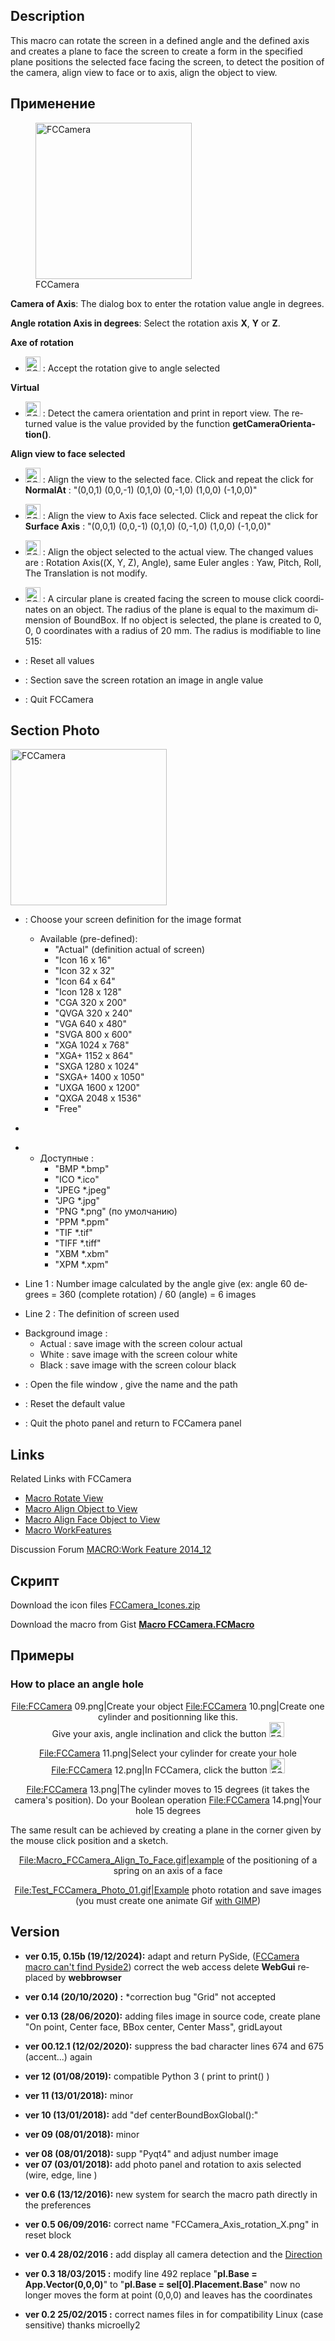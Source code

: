<languages/>
<div lang="en" dir="ltr" class="mw-content-ltr">
{{Macro
|Name=Macro FCCamera
|Icon=FCCamera_00.png
|Description=This macro can rotate the screen in a defined angle and the defined axis and creates a plane to face the screen to create a form in the specified plane positions the selected face facing the screen, to detect the position of the camera, align view to face or to axis, align the object to view.
|Author=Mario52
|Version=0.15b
|Date=2024/12/19
|FCVersion=1.00 and more
|Download=[https://wiki.freecad.org/images/2/25/FCCamera_00.png ToolBar Icon]
}}
</div>

<div lang="en" dir="ltr" class="mw-content-ltr">
==Description==
</div>

<div lang="en" dir="ltr" class="mw-content-ltr">
This macro can rotate the screen in a defined angle and the defined axis and creates a plane to face the screen to create a form in the specified plane positions the selected face facing the screen, to detect the position of the camera, align view to face or to axis, align the object to view.
</div> 

{{Codeextralink|https://gist.githubusercontent.com/mario52a/4aa545c23b323cf68824/raw/b31c64d26788b796750095eca4a6b92803537732/Macro%2520FCCamera.FCMacro}}

<span id="Usage"></span>
==Применение==

<div lang="en" dir="ltr" class="mw-content-ltr">
[[File:Macro FCCamera 00.png|250px|left|FCCamera]]
</div>

<div lang="en" dir="ltr" class="mw-content-ltr">
'''Camera of Axis''': The dialog box to enter the rotation value angle in degrees.
</div>

<div lang="en" dir="ltr" class="mw-content-ltr">
'''Angle rotation Axis in degrees''': Select the rotation axis '''X''', '''Y''' or '''Z'''.
</div>

<div lang="en" dir="ltr" class="mw-content-ltr">
'''Axe of rotation'''
</div>

<div lang="en" dir="ltr" class="mw-content-ltr">
* [[File:FCCamera_01.png|24px]] {{KEY|Accept the rotation}} : Accept the rotation give to angle selected
</div>

<div lang="en" dir="ltr" class="mw-content-ltr">
'''Virtual'''
</div>

<div lang="en" dir="ltr" class="mw-content-ltr">
* [[File:FCCamera_02.png|24px]] {{KEY|Detect camera orientation}} : Detect the camera orientation and print in report view. The returned value is the value provided by the function '''getCameraOrientation()'''.
</div>

<div lang="en" dir="ltr" class="mw-content-ltr">
'''Align view to face selected'''
</div>

<div lang="en" dir="ltr" class="mw-content-ltr">
* [[File:FCCamera_03.png|24px]] {{KEY|To Face.}} : Align the view to the selected face. Click and repeat the click for '''NormalAt''' : "(0,0,1) (0,0,-1) (0,1,0) (0,-1,0) (1,0,0) (-1,0,0)"
</div>

<div lang="en" dir="ltr" class="mw-content-ltr">
* [[File:FCCamera_04.png|24px]] {{KEY|To Axis.}} : Align the view to Axis face selected. Click and repeat the click for '''Surface Axis''' : "(0,0,1) (0,0,-1) (0,1,0) (0,-1,0) (1,0,0) (-1,0,0)"
</div>

<div lang="en" dir="ltr" class="mw-content-ltr">
* [[File:FCCamera_05.png|24px]] {{KEY|Align object to view.}} : Align the object selected to the actual view. The changed values are : Rotation Axis((X, Y, Z), Angle), same Euler angles : Yaw, Pitch, Roll, The Translation is not modify.
</div>

<div lang="en" dir="ltr" class="mw-content-ltr">
* [[File:FCCamera_06.png|24px]] {{KEY|Create plane of view.}} : A circular plane is created facing the screen to mouse click coordinates on an object. The radius of the plane is equal to the maximum dimension of BoundBox. If no object is selected, the plane is created to 0, 0, 0 coordinates with a radius of 20 mm. The radius is modifiable to line 515:
</div>
{{Code|code=
        rayon = 20                            # Radius of plane
}}

<div lang="en" dir="ltr" class="mw-content-ltr">
*{{KEY|[[File:FCCamera_07.png|24px]] Reset.}} : Reset all values
*{{KEY| [[File:FCCamera_00.png|24px]] Photo.}} : Section save the screen rotation an image in angle value
*{{KEY| [[File:FCCamera_08.png|24px]] Quit.}} : Quit FCCamera
</div>

<div lang="en" dir="ltr" class="mw-content-ltr">
{{clear}}
==Section Photo==
</div>

<div lang="en" dir="ltr" class="mw-content-ltr">
[[File:Macro FCCamera 00b.png|250px|left|FCCamera]]
{{clear}}
</div>

<div lang="en" dir="ltr" class="mw-content-ltr">
*{{KEY|ComboBox Actual }} : Choose your screen definition for the image format
**Available (pre-defined):
***"Actual" (definition actual of screen)
***"Icon 16 x 16"
***"Icon 32 x 32"
***"Icon 64 x 64"
***"Icon 128 x 128"
***"CGA 320 x 200"
***"QVGA 320 x 240"
***"VGA 640 x 480"
***"SVGA 800 x 600"
***"XGA 1024 x 768"
***"XGA+ 1152 x 864"
***"SXGA 1280 x 1024"
***"SXGA+ 1400 x 1050"
***"UXGA 1600 x 1200"
***"QXGA 2048 x 1536"
***"Free"
</div>

<div lang="en" dir="ltr" class="mw-content-ltr">
*{{KEY|SpinBox X and Y }}
</div>

*{{KEY|ComboBox  Формат изображения}}
**Доступные :
***"BMP *.bmp"
***"ICO *.ico"
***"JPEG *.jpeg"
***"JPG *.jpg"
***"PNG *.png" (по умолчанию)
***"PPM *.ppm"
***"TIF *.tif"
***"TIFF *.tiff"
***"XBM *.xbm"
***"XPM *.xpm"

<div lang="en" dir="ltr" class="mw-content-ltr">
*Line 1 : Number image calculated by the angle give (ex: angle 60 degrees = 360 (complete rotation) / 60 (angle) = 6 images
</div>

<div lang="en" dir="ltr" class="mw-content-ltr">
*Line 2 : The definition of screen used
</div>

<div lang="en" dir="ltr" class="mw-content-ltr">
*Background image :
** Actual : save image with the screen colour actual
** White : save image with the screen colour white
** Black : save image with the screen colour black
</div>

<div lang="en" dir="ltr" class="mw-content-ltr">
*{{KEY|[[File:FCCamera_00.png|24px]] Launch}} : Open the file window , give the name and the path
*{{KEY|[[File:FCCamera_07.png|24px]] Reset}} : Reset the default value
*{{KEY|[[File:FCCamera_00.png|24px]] Return}} : Quit the photo panel and return to FCCamera panel
{{clear}}
</div>

<div lang="en" dir="ltr" class="mw-content-ltr">
==Links==
</div>

<div lang="en" dir="ltr" class="mw-content-ltr">
Related Links with FCCamera
</div>

<div lang="en" dir="ltr" class="mw-content-ltr">
*[[Macro_Rotate_View|Macro Rotate View]]
*[[Macro Align Object to View|Macro Align Object to View]]
*[[Macro_Align_Face_Object_to_View|Macro Align Face Object to View]]
*[[Macro_WorkFeatures|Macro WorkFeatures]]
</div>

<div lang="en" dir="ltr" class="mw-content-ltr">
Discussion Forum [https://forum.freecad.org/viewtopic.php?f=22&t=9056 MACRO:Work Feature 2014_12]
</div>

<span id="Script"></span>
==Скрипт==

<div lang="en" dir="ltr" class="mw-content-ltr">
Download the icon files [https://forum.freecad.org/download/file.php?id=79288 FCCamera_Icones.zip]
</div>

<div lang="en" dir="ltr" class="mw-content-ltr">
Download the macro from Gist [https://gist.github.com/mario52a/4aa545c23b323cf68824 '''Macro FCCamera.FCMacro''']
</div>

<span id="Examples"></span>
==Примеры==

<div lang="en" dir="ltr" class="mw-content-ltr">
===How to place an angle hole===
</div>

<div lang="en" dir="ltr" class="mw-content-ltr">
<center>
<gallery widths="300" heights="280">
File:FCCamera 09.png|Create your object
File:FCCamera 10.png|Create one cylinder and positionning like this.<br/>Give your axis, angle inclination and click the button [[File:FCCamera_01.png|24px]] {{KEY|Accept the rotation}}
</gallery>
</center>
</div>

<div lang="en" dir="ltr" class="mw-content-ltr">
<center>
<gallery widths="300" heights="280">
File:FCCamera 11.png|Select your cylinder for create your hole
File:FCCamera 12.png|In FCCamera, click the button [[File:FCCamera_05.png|24px]] {{KEY|Align Object to View}}
</gallery>
</center>
</div>

<div lang="en" dir="ltr" class="mw-content-ltr">
<center>
<gallery widths="300" heights="280">
File:FCCamera 13.png|The cylinder moves to 15 degrees (it takes the camera's position). Do your Boolean operation
File:FCCamera 14.png|Your hole 15 degrees
</gallery>
</center>
</div>

<div lang="en" dir="ltr" class="mw-content-ltr">
The same result can be achieved by creating a plane in the corner given by the mouse click position and a sketch.
</div>

<div lang="en" dir="ltr" class="mw-content-ltr">
<center>
<gallery widths="750" heights="700">
File:Macro_FCCamera_Align_To_Face.gif|example of the positioning of a spring on an axis of a face
</gallery>
</center>
<center>
<gallery widths="850" heights="550">
File:Test_FCCamera_Photo_01.gif|Example photo rotation and save images (you must create one animate Gif [https://www.gimp.org/ with GIMP])
</gallery>
</center>
</div>

<div lang="en" dir="ltr" class="mw-content-ltr">
==Version==
</div>

<div lang="en" dir="ltr" class="mw-content-ltr">
*'''ver 0.15, 0.15b (19/12/2024):''' adapt and return PySide, ([https://forum.freecad.org/viewtopic.php?p=797838 FCCamera macro can't find Pyside2]) correct the web access delete '''WebGui''' replaced by '''webbrowser'''
</div>
{{Code|code=
####
try:
    import webbrowser
    webbrowser.open("https://wiki.freecad.org/index.php?title=Macro_FCCamera")
except Exception:
    None
####
####
import urllib
from urllib import request

contentPage = request.urlopen("https://wiki.freecad.org/Macro_FCCamera").readlines()
####
}}
<div lang="en" dir="ltr" class="mw-content-ltr">
*'''ver 0.14 (20/10/2020) :''' *correction bug "Grid" not accepted
</div>

<div lang="en" dir="ltr" class="mw-content-ltr">
*'''ver 0.13 (28/06/2020):''' adding files image in source code, create plane "On point, Center face, BBox center, Center Mass", gridLayout
</div>

<div lang="en" dir="ltr" class="mw-content-ltr">
*'''ver 00.12.1 (12/02/2020):''' suppress the bad character lines  674 and 675 (accent...) again
</div>

<div lang="en" dir="ltr" class="mw-content-ltr">
*'''ver 12 (01/08/2019):''' compatible Python 3 ( print to print() )
</div>

<div lang="en" dir="ltr" class="mw-content-ltr">
*'''ver 11 (13/01/2018):''' minor
</div>

<div lang="en" dir="ltr" class="mw-content-ltr">
*'''ver 10 (13/01/2018):''' add "def centerBoundBoxGlobal():"
</div>

<div lang="en" dir="ltr" class="mw-content-ltr">
*'''ver 09 (08/01/2018):''' minor
</div>

<div lang="en" dir="ltr" class="mw-content-ltr">
*'''ver 08 (08/01/2018):''' supp "Pyqt4" and adjust number image
*'''ver 07 (03/01/2018):''' add photo panel and rotation to axis selected (wire, edge, line )
</div>

<div lang="en" dir="ltr" class="mw-content-ltr">
*'''ver 0.6 (13/12/2016):''' new system for search the macro path directly in the preferences
</div> 

{{Code|code=
#path = FreeCAD.ConfigGet("AppHomePath")
#path = FreeCAD.ConfigGet("UserAppData")
#path = "your path"
param = FreeCAD.ParamGet("User parameter:BaseApp/Preferences/Macro")# macro path
path = param.GetString("MacroPath","") + "/"                        # macro path
path = path.replace("\\","/")
App.Console.PrintMessage("Path locality to FCCamera.....images.png [ " + path + " ]"+"\n")
}}

<div lang="en" dir="ltr" class="mw-content-ltr">
*'''ver 0.5 06/09/2016:''' correct name "FCCamera_Axis_rotation_X.png" in reset block
</div>

<div lang="en" dir="ltr" class="mw-content-ltr">
*'''ver 0.4 28/02/2016 :''' add display all camera detection and the [https://forum.freecad.org/viewtopic.php?f=13&t=14213#p114667 Direction]
</div> 

<div lang="en" dir="ltr" class="mw-content-ltr">
*'''ver 0.3 18/03/2015 :''' modify line 492 replace "'''pl.Base = App.Vector(0,0,0)'''" to "'''pl.Base = sel[0].Placement.Base'''" now no longer moves the form at point (0,0,0) and leaves has the coordinates
</div>

<div lang="en" dir="ltr" class="mw-content-ltr">
*'''ver 0.2 25/02/2015 :''' correct names files in for compatibility Linux (case sensitive) thanks microelly2
</div>